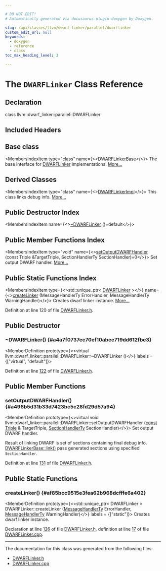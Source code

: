 ```yaml
---

# DO NOT EDIT!
# Automatically generated via docusaurus-plugin-doxygen by Doxygen.

slug: /api/classes/llvm/dwarf-linker/parallel/dwarflinker
custom_edit_url: null
keywords:
  - doxygen
  - reference
  - class
toc_max_heading_level: 3

---
```





# The `DWARFLinker` Class Reference

<DoxygenPage pluginConfig={pluginConfig}>



## Declaration

<CodeBlock>class llvm::dwarf_linker::parallel::DWARFLinker</CodeBlock>

## Included Headers

<IncludesList>
<IncludesListItem
  filePath="llvm/DWARFLinker/Parallel/DWARFLinker.h"
  permalink="/docs/api/files/include/include/llvm/include/llvm/dwarflinker/include/llvm/dwarflinker/parallel/dwarflinker-h"
  isLocal="true" />
</IncludesList>

## Base class

<MembersIndex>

<MembersIndexItem
  type="class"
  name={<><a href="/docs/api/classes/llvm/dwarf-linker/dwarflinkerbase">DWARFLinkerBase</a></>}>
The base interface for <a href="/docs/api/classes/llvm/dwarf-linker/classic/dwarflinker">DWARFLinker</a> implementations. <a href="/docs/api/classes/llvm/dwarf-linker/dwarflinkerbase/#details">More...</a>
</MembersIndexItem>

</MembersIndex>

## Derived Classes

<MembersIndex>

<MembersIndexItem
  type="class"
  name={<><a href="/docs/api/classes/llvm/dwarf-linker/parallel/dwarflinkerimpl">DWARFLinkerImpl</a></>}>
This class links debug info. <a href="/docs/api/classes/llvm/dwarf-linker/parallel/dwarflinkerimpl/#details">More...</a>
</MembersIndexItem>

</MembersIndex>

## Public Destructor Index

<MembersIndex>

<MembersIndexItem
  name={<><a href="#a4a7f0737ec70ef10abee719dd612fbe3">~DWARFLinker</a> ()=default</>}>
</MembersIndexItem>

</MembersIndex>

## Public Member Functions Index

<MembersIndex>

<MembersIndexItem
  type="void"
  name={<><a href="#a496b5d31b33d7423bc5c28fd29d57a94">setOutputDWARFHandler</a> (const Triple &amp;TargetTriple, SectionHandlerTy SectionHandler)=0</>}>
Set output DWARF handler. <a href="#a496b5d31b33d7423bc5c28fd29d57a94">More...</a>
</MembersIndexItem>

</MembersIndex>

## Public Static Functions Index

<MembersIndex>

<MembersIndexItem
  type={<>std::unique&#95;ptr&lt; <a href="/docs/api/classes/llvm/dwarf-linker/parallel/dwarflinker">DWARFLinker</a> &gt;</>}
  name={<><a href="#af85bcc9515e3fea62b968dcfffe6a402">createLinker</a> (MessageHandlerTy ErrorHandler, MessageHandlerTy WarningHandler)</>}>
Creates dwarf linker instance. <a href="#af85bcc9515e3fea62b968dcfffe6a402">More...</a>
</MembersIndexItem>

</MembersIndex>


Definition at line 120 of file <a href="/docs/api/files/include/include/llvm/include/llvm/dwarflinker/include/llvm/dwarflinker/parallel/dwarflinker-h">DWARFLinker.h</a>.

<SectionDefinition>

## Public Destructor

### ~DWARFLinker() {#a4a7f0737ec70ef10abee719dd612fbe3}

<MemberDefinition
  prototype={<>virtual llvm::dwarf&#95;linker::parallel::DWARFLinker::~DWARFLinker ()</>}
  labels = {["virtual", "default"]}>

Definition at line <a href="/docs/api/files/include/include/llvm/include/llvm/dwarflinker/include/llvm/dwarflinker/parallel/dwarflinker-h/#l00122">122</a> of file <a href="/docs/api/files/include/include/llvm/include/llvm/dwarflinker/include/llvm/dwarflinker/parallel/dwarflinker-h">DWARFLinker.h</a>.
</MemberDefinition>

</SectionDefinition>

<SectionDefinition>

## Public Member Functions

### setOutputDWARFHandler() {#a496b5d31b33d7423bc5c28fd29d57a94}

<MemberDefinition
  prototype={<>virtual void llvm::dwarf&#95;linker::parallel::DWARFLinker::setOutputDWARFHandler (<a href="/docs/api/files/lib/lib/target/lib/target/aarch64/aarch64promoteconstant-cpp/#a90f8350fecae261c25be85d38b451bff">const</a> <a href="/docs/api/classes/llvm/triple">Triple</a> &amp; TargetTriple, <a href="/docs/api/namespaces/llvm/dwarf-linker/parallel/#a6f049fdf3c9f69b0817f13b00ce1140a">SectionHandlerTy</a> SectionHandler)</>}>
Set output DWARF handler.

Result of linking DWARF is set of sections containing final debug info. <a href="/docs/api/classes/llvm/dwarf-linker/dwarflinkerbase/#a5c06ee4a3b2d38bf3fc825fc74580383">DWARFLinkerBase::link()</a> pass generated sections using specified <code>SectionHandler</code>.

Definition at line <a href="/docs/api/files/include/include/llvm/include/llvm/dwarflinker/include/llvm/dwarflinker/parallel/dwarflinker-h/#l00131">131</a> of file <a href="/docs/api/files/include/include/llvm/include/llvm/dwarflinker/include/llvm/dwarflinker/parallel/dwarflinker-h">DWARFLinker.h</a>.
</MemberDefinition>

</SectionDefinition>

<SectionDefinition>

## Public Static Functions

### createLinker() {#af85bcc9515e3fea62b968dcfffe6a402}

<MemberDefinition
  prototype={<>std::unique&#95;ptr&lt; DWARFLinker &gt; DWARFLinker::createLinker (<a href="/docs/api/classes/llvm/dwarf-linker/dwarflinkerbase/#a6171d1affe838c4595f5bc1306ca5749">MessageHandlerTy</a> ErrorHandler, <a href="/docs/api/classes/llvm/dwarf-linker/dwarflinkerbase/#a6171d1affe838c4595f5bc1306ca5749">MessageHandlerTy</a> WarningHandler)</>}
  labels = {["static"]}>
Creates dwarf linker instance.

Declaration at line <a href="/docs/api/files/include/include/llvm/include/llvm/dwarflinker/include/llvm/dwarflinker/parallel/dwarflinker-h/#l00126">126</a> of file <a href="/docs/api/files/include/include/llvm/include/llvm/dwarflinker/include/llvm/dwarflinker/parallel/dwarflinker-h">DWARFLinker.h</a>, definition at line <a href="/docs/api/files/lib/lib/dwarflinker/lib/dwarflinker/parallel/dwarflinker-cpp/#l00017">17</a> of file <a href="/docs/api/files/lib/lib/dwarflinker/lib/dwarflinker/parallel/dwarflinker-cpp">DWARFLinker.cpp</a>.
</MemberDefinition>

</SectionDefinition>

<hr/>

The documentation for this class was generated from the following files:

<ul>
<li><a href="/docs/api/files/include/include/llvm/include/llvm/dwarflinker/include/llvm/dwarflinker/parallel/dwarflinker-h">DWARFLinker.h</a></li>
<li><a href="/docs/api/files/lib/lib/dwarflinker/lib/dwarflinker/parallel/dwarflinker-cpp">DWARFLinker.cpp</a></li>
</ul>

</DoxygenPage>
